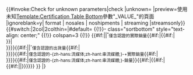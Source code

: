 {{#invoke:Check for unknown parameters|check
|unknown={{main other|[[Category:使用Certification Table Bottom含有未知參數的頁面|_VALUE_{{PAGENAME}}]]}}
|preview=使用未知[[Template:Certification Table Bottom]]參數"_VALUE_"的頁面 |ignoreblank=y| format | nosales | noshipments | streaming |streamsonly}}
<noinclude>{{Certification Table Top}}</noinclude>
{{#switch:{{{format|}}}|2col|2colthin=|#default= {{!}}- class="sortbottom" style="text-align: center;"
{{!}} colspan=3 {{!}} 
{{#if:{{{nosales|}}}||<small><sup>*</sup>僅含認證的實際銷量</small>{{main other|[[Category:使用Certification Table Entry含有實際銷量腳註的頁面]]}}{{#if:{{{noshipments|}}}|{{#if:{{{streaming|}}}{{{streamsonly|}}}|<br>}}|<br>}}}}{{#if:{{{noshipments|}}}||<small><sup>^</sup>僅含認證的出貨量</small>{{main other|[[Category:使用Certification Table Entry含有出貨量腳註的頁面]]}}{{#if:{{{streaming|}}}{{{streamsonly|}}}|<br>}}}}{{#if:{{{streaming|}}}|<small><sup>{{double-dagger}}</sup>僅含認證的-{zh-hans:流媒体;zh-hant:串流媒體;}-+實際銷量</small>{{main other|[[Category:使用Certification Table Entry含有串流媒體加實際銷量腳註的頁面]]}}{{#if:{{{streamsonly|}}}|<br>}}}}{{#if:{{{streamsonly|}}}|<small><sup>{{dagger}}</sup>僅含認證的-{zh-hans:流媒体;zh-hant:串流媒體;}-銷量</small>{{main other|[[Category:使用Certification Table Entry含有串流媒體腳註的頁面]]}}}}{{#if:{{{nosales|}}}|{{#if:{{{noshipments|}}}|{{#if:{{{streaming|}}}{{{streamsonly|}}}||{{main other|[[Category:使用Certification Table Bottom沒有腳註的頁面]]}}}}}}}}
}}
|}<noinclude>
{{Documentation}}
</noinclude>